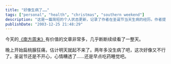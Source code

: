 ```yaml
---
title: "好像生病了……"
tags: ["personal", "health", "christmas", "southern weekend"]
description: "这是一篇简短的个人状态更新，记录了作者在圣诞节当天生病的经历。作者提到花了一整天阅读《南方周末》的文章，但晚上开始扁桃腺疼痛，预感自己要病倒了，导致圣诞节心情低落。"
publishDate: "2003-12-25 21:48:29"
---
```


今天的[《南方周末》](http://www.south.com/weekend/)有价值的文章非常多，几乎断断续续看了一整天。

晚上开始扁桃腺狂痛，估计明天就起不来了。两年多没生病了吧，这次好像又不行了。圣诞节还是不开心，心情糟透了……还是早点吃药睡觉吧。
